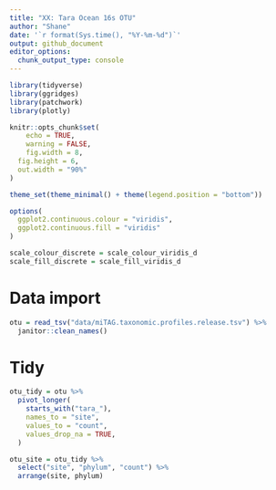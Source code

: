 ```yaml
---
title: "XX: Tara Ocean 16s OTU"
author: "Shane"
date: '`r format(Sys.time(), "%Y-%m-%d")`'
output: github_document
editor_options: 
  chunk_output_type: console
---
```


```r
library(tidyverse)
library(ggridges)
library(patchwork)
library(plotly)

knitr::opts_chunk$set(
	echo = TRUE,
	warning = FALSE,
	fig.width = 8, 
  fig.height = 6,
  out.width = "90%"
)

theme_set(theme_minimal() + theme(legend.position = "bottom"))

options(
  ggplot2.continuous.colour = "viridis",
  ggplot2.continuous.fill = "viridis"
)

scale_colour_discrete = scale_colour_viridis_d
scale_fill_discrete = scale_fill_viridis_d
```



# Data import

```r
otu = read_tsv("data/miTAG.taxonomic.profiles.release.tsv") %>% 
  janitor::clean_names()
```



# Tidy

```r
otu_tidy = otu %>% 
  pivot_longer(
    starts_with("tara_"),
    names_to = "site",
    values_to = "count",
    values_drop_na = TRUE,
  )
```

``` r
otu_site = otu_tidy %>% 
  select("site", "phylum", "count") %>% 
  arrange(site, phylum)
```


